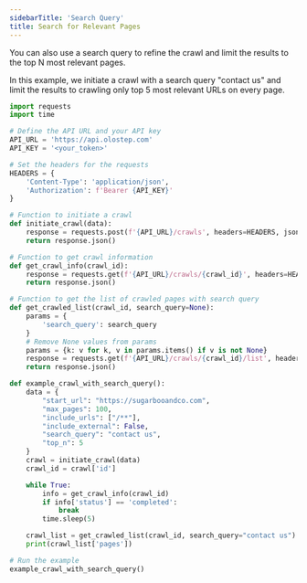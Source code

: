 ```yaml
---
sidebarTitle: 'Search Query'
title: Search for Relevant Pages
---
```


You can also use a search query to refine the crawl and limit the results to the top N most relevant pages.

In this example, we initiate a crawl with a search query "contact us" and limit the results to crawling only top 5 most relevant URLs on every page.

<CodeGroup>

```python crawl-search-query.py
import requests
import time

# Define the API URL and your API key
API_URL = 'https://api.olostep.com'
API_KEY = '<your_token>'

# Set the headers for the requests
HEADERS = {
    'Content-Type': 'application/json',
    'Authorization': f'Bearer {API_KEY}'
}

# Function to initiate a crawl
def initiate_crawl(data):
    response = requests.post(f'{API_URL}/crawls', headers=HEADERS, json=data)
    return response.json()

# Function to get crawl information
def get_crawl_info(crawl_id):
    response = requests.get(f'{API_URL}/crawls/{crawl_id}', headers=HEADERS)
    return response.json()

# Function to get the list of crawled pages with search query
def get_crawled_list(crawl_id, search_query=None):
    params = {
        'search_query': search_query
    }
    # Remove None values from params
    params = {k: v for k, v in params.items() if v is not None}
    response = requests.get(f'{API_URL}/crawls/{crawl_id}/list', headers=HEADERS, params=params)
    return response.json()

def example_crawl_with_search_query():
    data = {
        "start_url": "https://sugarbooandco.com",
        "max_pages": 100,
        "include_urls": ["/**"],
        "include_external": False,
        "search_query": "contact us",
        "top_n": 5
    }
    crawl = initiate_crawl(data)
    crawl_id = crawl['id']

    while True:
        info = get_crawl_info(crawl_id)
        if info['status'] == 'completed':
            break
        time.sleep(5)

    crawl_list = get_crawled_list(crawl_id, search_query="contact us")
    print(crawl_list['pages'])

# Run the example
example_crawl_with_search_query()
```
</CodeGroup>